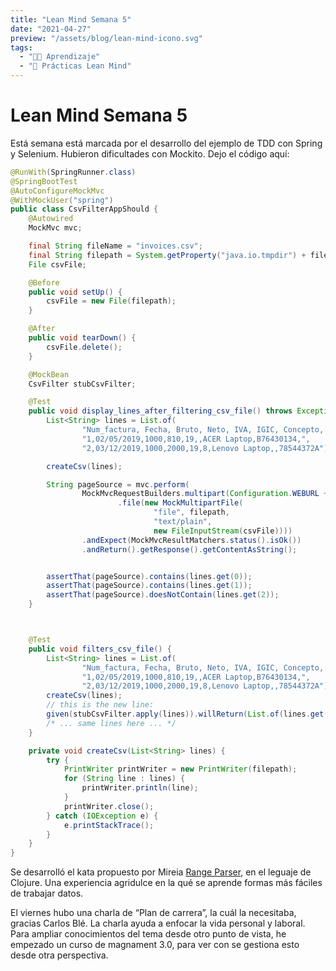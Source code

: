 ```yaml
---
title: "Lean Mind Semana 5"
date: "2021-04-27"
preview: "/assets/blog/lean-mind-icono.svg"
tags:
  - "👨‍💻 Aprendizaje"
  - "📘 Prácticas Lean Mind"
---
```


# Lean Mind Semana 5

Está semana está marcada por el desarrollo del ejemplo de TDD con Spring y Selenium. Hubieron dificultades con Mockito. Dejo el código aquí:

```java
@RunWith(SpringRunner.class)
@SpringBootTest
@AutoConfigureMockMvc
@WithMockUser("spring")
public class CsvFilterAppShould {
    @Autowired
    MockMvc mvc;

    final String fileName = "invoices.csv";
    final String filepath = System.getProperty("java.io.tmpdir") + fileName;
    File csvFile;

    @Before
    public void setUp() {
        csvFile = new File(filepath);
    }

    @After
    public void tearDown() {
        csvFile.delete();
    }

    @MockBean
    CsvFilter stubCsvFilter;

    @Test
    public void display_lines_after_filtering_csv_file() throws Exception {
        List<String> lines = List.of(
                "Num_factura, Fecha, Bruto, Neto, IVA, IGIC, Concepto, CIF_cliente, NIF_cliente",
                "1,02/05/2019,1000,810,19,,ACER Laptop,B76430134,",
                "2,03/12/2019,1000,2000,19,8,Lenovo Laptop,,78544372A");

        createCsv(lines);

        String pageSource = mvc.perform(
                MockMvcRequestBuilders.multipart(Configuration.WEBURL + "/postcsv")
                        .file(new MockMultipartFile(
                                "file", filepath,
                                "text/plain",
                                new FileInputStream(csvFile))))
                .andExpect(MockMvcResultMatchers.status().isOk())
                .andReturn().getResponse().getContentAsString();


        assertThat(pageSource).contains(lines.get(0));
        assertThat(pageSource).contains(lines.get(1));
        assertThat(pageSource).doesNotContain(lines.get(2));
    }



    @Test
    public void filters_csv_file() {
        List<String> lines = List.of(
                "Num_factura, Fecha, Bruto, Neto, IVA, IGIC, Concepto, CIF_cliente, NIF_cliente",
                "1,02/05/2019,1000,810,19,,ACER Laptop,B76430134,",
                "2,03/12/2019,1000,2000,19,8,Lenovo Laptop,,78544372A");
        createCsv(lines);
        // this is the new line:
        given(stubCsvFilter.apply(lines)).willReturn(List.of(lines.get(0), lines.get(1)));
        /* ... same lines here ... */
    }

    private void createCsv(List<String> lines) {
        try {
            PrintWriter printWriter = new PrintWriter(filepath);
            for (String line : lines) {
                printWriter.println(line);
            }
            printWriter.close();
        } catch (IOException e) {
            e.printStackTrace();
        }
    }
}
```

Se desarrolló el kata propuesto por Mireia [Range Parser](https://github.com/lean-mind/katas-formacion/tree/main/rangeParser), en el leguaje de Clojure. Una experiencia agridulce en la qué se aprende formas más fáciles de trabajar datos.

El viernes hubo una charla de “Plan de carrera”, la cuál la necesitaba, gracias Carlos Blé. La charla ayuda a enfocar la vida personal y laboral. Para ampliar conocimientos del tema desde otro punto de vista, he empezado un curso de magnament 3.0, para ver con se gestiona esto desde otra perspectiva.
